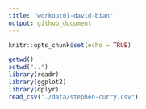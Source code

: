 ```yaml
---
title: "workout01-david-bian"
output: github_document
---
```


```r
knitr::opts_chunk$set(echo = TRUE)
```

```r
getwd()
setwd("..")
library(readr)
library(ggplot2)
library(dplyr)
read_csv("./data/stephen-curry.csv")
```

